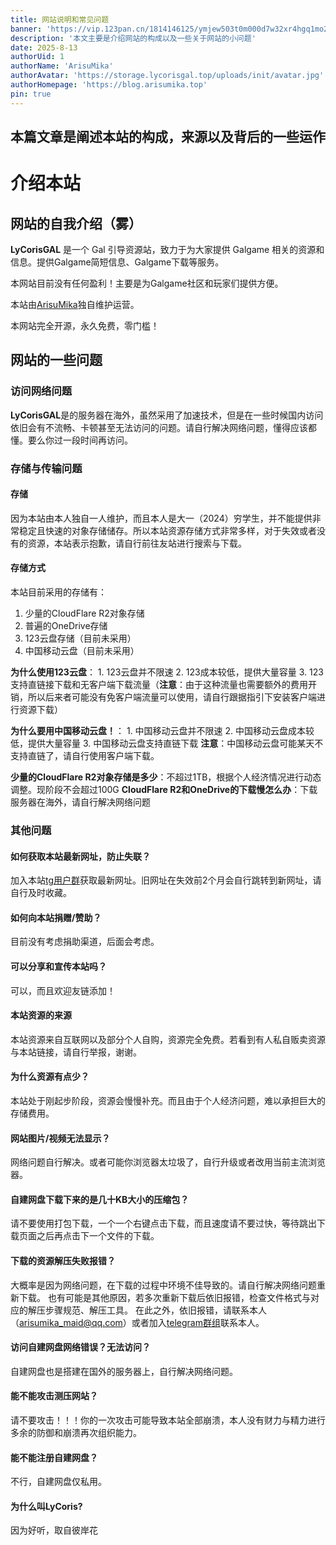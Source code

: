 ```yaml
---
title: 网站说明和常见问题
banner: 'https://vip.123pan.cn/1814146125/ymjew503t0m000d7w32xr4hgq1mo2s5pDIYPAdexAqevAGx1Aqav.webp'
description: '本文主要是介绍网站的构成以及一些关于网站的小问题'
date: 2025-8-13
authorUid: 1
authorName: 'ArisuMika'
authorAvatar: 'https://storage.lycorisgal.top/uploads/init/avatar.jpg'
authorHomepage: 'https://blog.arisumika.top'
pin: true
---
```

**本篇文章是阐述本站的构成，来源以及背后的一些运作**
---
# 介绍本站
## 网站的自我介绍（雾）
**LyCorisGAL** 是一个 Gal 引导资源站，致力于为大家提供 Galgame 相关的资源和信息。提供Galgame简短信息、Galgame下载等服务。

本网站目前没有任何盈利！主要是为Galgame社区和玩家们提供方便。

本站由[ArisuMika](https://blog.arisumika.top/)独自维护运营。

本网站完全开源，永久免费，零门槛！

## 网站的一些问题
### 访问网络问题
**LyCorisGAL**是的服务器在海外，虽然采用了加速技术，但是在一些时候国内访问依旧会有不流畅、卡顿甚至无法访问的问题。请自行解决网络问题，懂得应该都懂。要么你过一段时间再访问。
### 存储与传输问题
#### 存储
因为本站由本人独自一人维护，而且本人是大一（2024）穷学生，并不能提供非常稳定且快速的对象存储储存。所以本站资源存储方式非常多样，对于失效或者没有的资源，本站表示抱歉，请自行前往友站进行搜索与下载。
#### 存储方式
本站目前采用的存储有：
1. 少量的CloudFlare R2对象存储
2. 普遍的OneDrive存储
3. 123云盘存储（目前未采用）
4. 中国移动云盘（目前未采用）

**为什么使用123云盘**：
    1. 123云盘并不限速
    2. 123成本较低，提供大量容量
    3. 123支持直链接下载和无客户端下载流量（**注意**：由于这种流量也需要额外的费用开销，所以后来者可能没有免客户端流量可以使用，请自行跟据指引下安装客户端进行资源下载）

**为什么要用中国移动云盘！**：
    1. 中国移动云盘并不限速
    2. 中国移动云盘成本较低，提供大量容量
    3. 中国移动云盘支持直链下载
    **注意**：中国移动云盘可能某天不支持直链了，请自行使用客户端下载。

**少量的CloudFlare R2对象存储是多少**：不超过1TB，根据个人经济情况进行动态调整。现阶段不会超过100G
**CloudFlare R2和OneDrive的下载慢怎么办**：下载服务器在海外，请自行解决网络问题
### 其他问题
#### 如何获取本站最新网址，防止失联？
加入本站[tg用户群](https://t.me/+ioJWpgAWp8BhODJl)获取最新网址。旧网址在失效前2个月会自行跳转到新网址，请自行及时收藏。
#### 如何向本站捐赠/赞助？
目前没有考虑捐助渠道，后面会考虑。
#### 可以分享和宣传本站吗？
可以，而且欢迎友链添加！
#### 本站资源的来源
本站资源来自互联网以及部分个人自购，资源完全免费。若看到有人私自贩卖资源与本站链接，请自行举报，谢谢。
#### 为什么资源有点少？
本站处于刚起步阶段，资源会慢慢补充。而且由于个人经济问题，难以承担巨大的存储费用。
#### 网站图片/视频无法显示？
网络问题自行解决。或者可能你浏览器太垃圾了，自行升级或者改用当前主流浏览器。
#### 自建网盘下载下来的是几十KB大小的压缩包？
请不要使用打包下载，一个一个右键点击下载，而且速度请不要过快，等待跳出下载页面之后再点击下一个文件的下载。
#### 下载的资源解压失败报错？
大概率是因为网络问题，在下载的过程中环境不佳导致的。请自行解决网络问题重新下载。
也有可能是其他原因，若多次重新下载后依旧报错，检查文件格式与对应的解压步骤规范、解压工具。
在此之外，依旧报错，请联系本人（arisumika_maid@qq.com）或者加入[telegram群组](https://t.me/+ioJWpgAWp8BhODJl)联系本人。
#### 访问自建网盘网络错误？无法访问？
自建网盘也是搭建在国外的服务器上，自行解决网络问题。
#### 能不能攻击测压网站？
请不要攻击！！！你的一次攻击可能导致本站全部崩溃，本人没有财力与精力进行多余的防御和崩溃再次组织能力。
#### 能不能注册自建网盘？
不行，自建网盘仅私用。
#### 为什么叫LyCoris?
因为好听，取自彼岸花